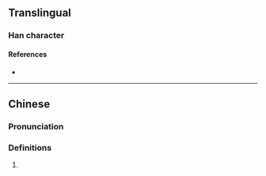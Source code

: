 {{also|達|𠉂}}
{{character info}}
==Translingual==

===Han character===
{{Han char|rn=9|rad=人|as=13|sn=15|four=|canj=OYGQ|ids=⿰亻達}}

====References====
* {{Han ref|kx=0119.010|hdz=10217.020|uh=3493|ud=13459}}

----

==Chinese==
{{zh-forms|s=𠉂}}

===Pronunciation===
{{zh-pron
|m=tà
|c=taat3
|h=
|md=
|mn=
|w=
|mc=y
|oc=
|cat=
}}

===Definitions===
{{zh-hanzi}}

# {{zh-only used in|佻㒓}}